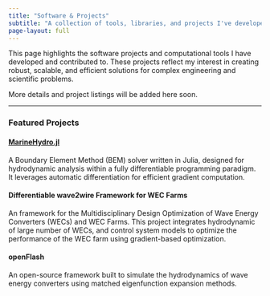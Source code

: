 ```yaml
---
title: "Software & Projects"
subtitle: "A collection of tools, libraries, and projects I've developed."
page-layout: full
---
```


This page highlights the software projects and computational tools I have developed and contributed to. These projects reflect my interest in creating robust, scalable, and efficient solutions for complex engineering and scientific problems.

More details and project listings will be added here soon.

***

### Featured Projects

:::{.grid}

::: {.g-col-12 .g-col-md-6}
#### [MarineHydro.jl](https://github.com/symbiotic-engineering/MarineHydro.jl)
A Boundary Element Method (BEM) solver written in Julia, designed for hydrodynamic analysis within a fully differentiable programming paradigm. It leverages automatic differentiation for efficient gradient computation.
:::

::: {.g-col-12 .g-col-md-6}
#### Differentiable wave2wire Framework for WEC Farms
An framework for the Multidisciplinary Design Optimization of Wave Energy Converters (WECs) and WEC Farms. This project integrates hydrodynamic of large number of WECs, and control system models to optimize the performance of the WEC farm using gradient-based optimization.
:::

::: {.g-col-12 .g-col-md-6}
#### openFlash
An open-source framework built to simulate the hydrodynamics of wave energy converters using matched eigenfunction expansion methods.
:::


:::
</rewritten_file> 